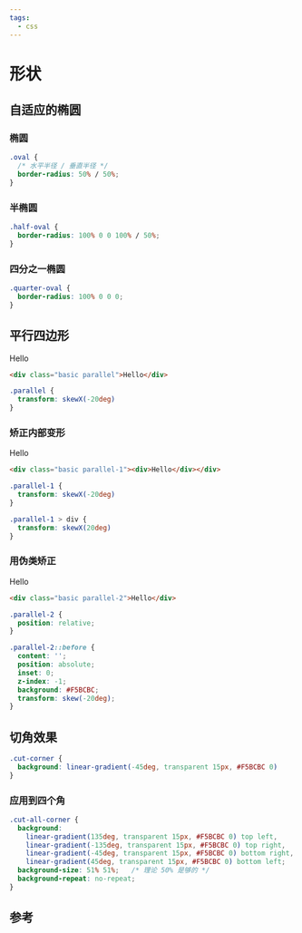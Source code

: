 ```yaml
---
tags:
  - css
---
```



# 形状

## 自适应的椭圆

### 椭圆

<div class="basic oval"></div>

```css
.oval {
  /* 水平半径 / 垂直半径 */
  border-radius: 50% / 50%;
}
```

### 半椭圆

<div class="basic half-oval"></div>

```css
.half-oval {
  border-radius: 100% 0 0 100% / 50%;
}
```

### 四分之一椭圆

<div class="basic quarter-oval"></div>

```css
.quarter-oval {
  border-radius: 100% 0 0 0;
}
```

## 平行四边形

<div class="basic parallel">Hello</div>

```html
<div class="basic parallel">Hello</div>
```

```css
.parallel {
  transform: skewX(-20deg)
}
```

### 矫正内部变形

<div class="basic parallel-1"><div>Hello</div></div>

```html
<div class="basic parallel-1"><div>Hello</div></div>
```

```css
.parallel-1 {
  transform: skewX(-20deg)
}

.parallel-1 > div {
  transform: skewX(20deg)
}
```

### 用伪类矫正

<div class="basic parallel-2">Hello</div>

```html
<div class="basic parallel-2">Hello</div>
```

```css
.parallel-2 {
  position: relative;
}

.parallel-2::before {
  content: '';
  position: absolute;
  inset: 0;
  z-index: -1;
  background: #F5BCBC;
  transform: skew(-20deg);
}
```

## 切角效果

<div class="basic cut-corner"></div>

```css
.cut-corner {
  background: linear-gradient(-45deg, transparent 15px, #F5BCBC 0)
}
```

### 应用到四个角

<div class="basic cut-all-corner"></div>

```css
.cut-all-corner {
  background: 
    linear-gradient(135deg, transparent 15px, #F5BCBC 0) top left,
    linear-gradient(-135deg, transparent 15px, #F5BCBC 0) top right,
    linear-gradient(-45deg, transparent 15px, #F5BCBC 0) bottom right,
    linear-gradient(45deg, transparent 15px, #F5BCBC 0) bottom left;
  background-size: 51% 51%;   /* 理论 50% 是够的 */
  background-repeat: no-repeat;
}
```

## 参考
